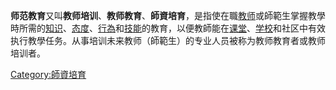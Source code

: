 {{Expand language|1=en|time=2021-02-07T18:24:57+00:00}}
{{Educational research}}

'''师范教育'''又叫'''教师培训'''、'''教师教育'''、'''師資培育'''，是指使在職[[教师|教师]]或師範生掌握教學時所需的[[知识|知识]]、[[態度_(心理學)|态度]]、[[行為|行為]]和[[技能|技能]]的教育，以便教師能在[[课堂|课堂]]、[[学校|学校]]和社区中有效执行教學任务。从事培训未来教师（師範生）的专业人员被称为教师教育者或教师培训者。

{{Education}}
{{Education-stub}}

[[Category:師資培育|Category:師資培育]]
